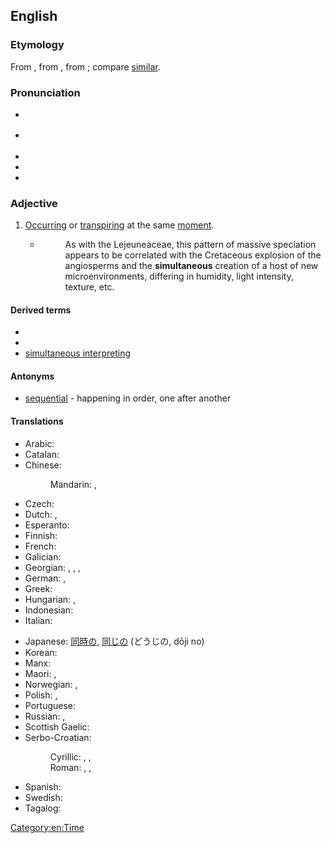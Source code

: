 ==English==

===Etymology===
From {{etyl|ML.|en}} {{m|la|simultaneus}}, from {{m|la|simultim||at the same time, extended}}, from {{etyl|la|en}} {{m|la|simul||together, at the same time}}; compare [[similar]].

===Pronunciation===
* {{a|UK}} {{IPA|/sɪm.əlˈteɪ̯n.i.əs/|lang=en}}
* {{a|US}} {{IPA|/ˌsaɪ̯m.əlˈteɪ̯n.i.əs/|lang=en}}
* {{audio|en-us-simultaneous.ogg|Audio (US)|lang=en}}
* {{rhymes|eɪniəs|lang=en}}
* {{rhymes|eɪnɪəs|lang=en}}

===Adjective===
{{en-adj|-}}

# [[occur|Occurring]] or [[transpire|transpiring]] at the same [[moment]].
#* {{RQ:Schuster Hepaticae V|3-4}}
#*: As with the Lejeuneaceae, this pattern of massive speciation appears to be correlated with the Cretaceous explosion of the angiosperms and the '''simultaneous''' creation of a host of new microenvironments, differing in humidity, light intensity, texture, etc.

====Derived terms====
* {{l|en|simultaneously}}
* {{l|en|simultaneity}}
* [[simultaneous interpreting]]

====Antonyms====
*[[sequential]] - happening in order, one after another

====Translations====
{{trans-top|at the same time}}
* Arabic: {{t|ar|مَعًا}}
* Catalan: {{t|ca|simultani}}
* Chinese:
*: Mandarin: {{t|cmn|[[同時]][[的]]|sc=Hani}}, {{t|cmn|[[同时]][[的]]|tr=tóngshí de|sc=Hani}}
* Czech: {{t+|cs|současný}}
* Dutch: {{t+|nl|gelijktijdig}}, {{t+|nl|simultaan}}
* Esperanto: {{t|eo|samtempa}}
* Finnish: {{t+|fi|samanaikainen}}
* French: {{t+|fr|simultané}}
* Galician: {{t|gl|simultáneo}}
* Georgian: {{t|ka|თანადროული|sc=Geor}}, {{t|ka|ერთდროული|sc=Geor}}, {{t|ka|იმავდროული|sc=Geor}}, {{t|ka|ერთჟამიერი|sc=Geor}}
* German: {{t+|de|gleichzeitig}}, {{t+|de|simultan}}
* Greek: {{t+|el|ταυτόχρονος|m|sc=Grek}}
* Hungarian: {{t+|hu|egyidejű}}, {{t+|hu|szimultán}}
* Indonesian: {{t+|id|bersamaan}}
* Italian: {{t+|it|simultaneo}}
{{trans-mid}}
* Japanese: [[同時]]の, [[同じ]]の (どうじの, dōji no)
* Korean: {{t|ko|동시적인}}
* Manx: {{t|gv|cofraueagh}}
* Maori: {{t|mi|tautokorua}}, {{t|mi|tukutahi}}
* Norwegian: {{t+|no|samtidig}}, {{t|no|samstundes}}
* Polish: {{t|pl|równoczesny|m}}, {{t+|pl|jednoczesny|m}}
* Portuguese: {{t+|pt|simultâneo}}
* Russian: {{t+|ru|одновре́ме́нный}}, {{t+|ru|синхро́нный|sc=Cyrl}}
* Scottish Gaelic: {{t|gd|co-amail}}
* Serbo-Croatian:
*: Cyrillic: {{t|sh|си̏мулта̄н}}, {{t|sh|исто̀времен}}, {{t|sh|исто̀добан}}
*: Roman: {{t+|sh|sȉmultān}}, {{t+|sh|istòvremen}}, {{t+|sh|istòdoban}}
* Spanish: {{t+|es|simultáneo}}
* Swedish: {{t+|sv|samtidig}}
* Tagalog: {{t|tl|santaknain}}
{{trans-bottom}}

[[Category:en:Time]]